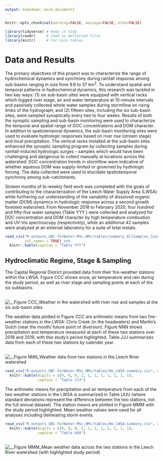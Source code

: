 ```yaml
---
output: bookdown::word_document2
---
```


```r
knitr::opts_chunk$set(warning=FALSE, message=FALSE, echo=FALSE)

library(tidyverse) # keep it tidy
library(readr)     # read in delimited files
library(knitr)     # for nice tables
```

# Data and Results

The primary objectives of this project was to characterize the range of hydrochemical dynamics and synchrony during rainfall response among sub-basins ranging in size from 9.6 to 37 km^2^.  To understand spatial and temporal patterns in hydrochemical dynamics, this research was tackled in two key ways: (1) six sub-basin sites were equipped with vertical racks which logged river stage, air and water temperature at 10-minute intervals and passively collected whole water samples during stormflow on rising limbs of the hydrograph;  and  (2) fifteen sites, including the six sub-basin sites, were sampled synoptically every two to four weeks. Results of both the synoptic sampling and sub-basin monitoring were used to characterize the temporal and spatial range of DOC concentrations and DOM character. In addition to spatiotemporal dynamics, the sub-basin monitoring sites were used to evaluate hydrologic responses based on  river rise (stream stage) and local precipitation. The vertical racks installed at the sub-basin sites enhanced the synoptic sampling program by collecting samples during rainfall-induced hydrologic surges -- samples which would have been challenging and dangerous to collect manually at locations across the watershed. DOC concentration trends in stormflow were indicative of whether aqueous DOM was supply-limited or governed by hydrologic forcing. The data collected were used to elucidate spatiotemporal synchrony among sub-catchments.  

Sixteen months of bi-weekly field work was completed with the goals of contributing to the characterization of the Leech Water Supply Area (LWSA) while furthering our understanding of the variability of dissolved organic matter (DOM) dynamics in hydrologic response across a second growth forested watershed. From November 2018 to February 2020, four hundred and fifty-five water samples (Table YYY ) were collected and analyzed for DOC concentration and DOM character by high temperature combustion and UV-Vis spectroscopy (respectively), while an additional 42 samples were analyzed at an external laboratory for a suite of total metals.  

```r
read_csv("R-outputs_UBC-forWater-MSc_HMc/tables/summary_AllSamples_Count.csv", 
         col_names = TRUE) %>% 
  knitr::kable(caption = "Table YYY")
```

## Hydroclimatic Regime, Stage & Sampling

The Capital Regional District provided data from their fire-weather stations within the LWSA. Figure *CCC* shows snow, air temperature and rain during the study period, as well as river stage and sampling points at each of the six subbasins. 

<br>
![__Figure CCC__Weather in the watershed with river rise and samples at the six sub-basin sites_](R-outputs_UBC-forWater-MSc_HMc/figures/Wx-stage_subbasins_megaplot.png)
<br>

The weather data plotted in Figure *CCC* are arithmetic means from two fire-weather stations in the LWSA: Chris Creek (in the headwaters) and Martin's Gulch (near the mouth/ future point of diversion).  Figure NNN shows precipitation and temperature measured at each of these two stations over 2018 and 2019, with this study's period highlighted.  Table *JJJ* summarizes data from each of these two stations by calender year.  

<br>
![__Figure NNN__Weather data from two stations in the Leech River watershed_](R-outputs_UBC-forWater-MSc_HMc/figures/Wx_LWSA.png)
<br>

```r
read_csv("R-outputs_UBC-forWater-MSc_HMc/tables/Wx_LWSA-summary.csv", col_names = TRUE) %>% 
  knitr::kable(digits = c(0, 0, 0, 2, 1, 1, 1, 1, 1, 1, 1),
               caption = "Table JJJ")
```
The arithmetic means for precipitation and air temperature from each of the two weather stations in the LWSA is summarized in Table UUU (where standard deviations represent the difference between the two stations, not the full annual dataset). The station means are plotted in Figure MMM with the study period highlighted.  Mean weather values were used for all analyses including delineating storm events.

```r
read_csv("R-outputs_UBC-forWater-MSc_HMc/tables/Wx_LWSA-summary.csv", col_names = TRUE) %>% 
  knitr::kable(digits = c(0, 0, 0, 2, 1, 1, 1, 1, 1, 1, 1),
               caption = "Table UUU")
```
<br>
![__Figure MMM__Mean weather data across the two stations in the Leech River watershed (with highlighted study period)_](R-outputs_UBC-forWater-MSc_HMc/figures/Wx-means_LWSA.png)
<br>


